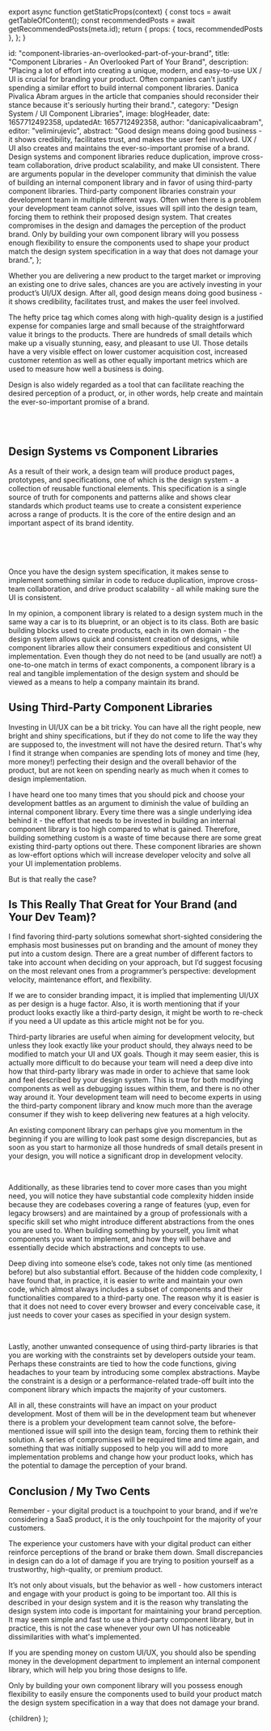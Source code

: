 
export async function getStaticProps(context) {
  const tocs = await getTableOfContent();
  const recommendedPosts = await getRecommendedPosts(meta.id);
  return {
    props: { tocs, recommendedPosts },
  };
}

  id: "component-libraries-an-overlooked-part-of-your-brand",
  title: "Component Libraries - An Overlooked Part of Your Brand",
  description:
    "Placing a lot of effort into creating a unique, modern, and easy-to-use UX / UI is crucial for branding your product. Often companies can't justify spending a similar effort to build internal component libraries. Danica Pivalica Abram argues in the article that companies should reconsider their stance because it's seriously hurting their brand.",
  category: "Design System / UI Component Libraries",
  image: blogHeader,
  date: 1657712492358,
  updatedAt: 1657712492358,
  author: "danicapivalicaabram",
  editor: "velimirujevic",
  abstract:
    "Good design means doing good business - it shows credibility, facilitates trust, and makes the user feel involved. UX / UI also creates and maintains the ever-so-important promise of a brand. Design systems and component libraries reduce duplication, improve cross-team collaboration, drive product scalability, and make UI consistent. There are arguments popular in the developer community that diminish the value of building an internal component library and in favor of using third-party component libraries. Third-party component libraries constrain your development team in multiple different ways. Often when there is a problem your development team cannot solve, issues will spill into the design team, forcing them to rethink their proposed design system. That creates compromises in the design and damages the perception of the product brand. Only by building your own component library will you possess enough flexibility to ensure the components used to shape your product match the design system specification in a way that does not damage your brand.",
};

Whether you are delivering a new product to the target market or improving an existing one to drive sales, chances are you are actively investing in your product’s UI/UX design. After all, good design means doing good business - it shows credibility, facilitates trust, and makes the user feel involved.

The hefty price tag which comes along with high-quality design is a justified expense for companies large and small because of the straightforward value it brings to the products. There are hundreds of small details which make up a visually stunning, easy, and pleasant to use UI. Those details have a very visible effect on lower customer acquisition cost, increased customer retention as well as other equally important metrics which are used to measure how well a business is doing.

Design is also widely regarded as a tool that can facilitate reaching the desired perception of a product, or, in other words, help create and maintain the ever-so-important promise of a brand.

<ContentTable headings={props.tocs} id={meta.id} />

<br />
<br />

## Design Systems vs Component Libraries

As a result of their work, a design team will produce product pages, prototypes, and specifications, one of which is the design system - a collection of reusable functional elements. This specification is a single source of truth for components and patterns alike and shows clear standards which product teams use to create a consistent experience across a range of products. It is the core of the entire design and an important aspect of its brand identity.

<br />

<ResponsiveImage src={DesignSystemOnMac} alt="Design system shown on mac" />

<br />
<br />

Once you have the design system specification, it makes sense to implement something similar in code to reduce duplication, improve cross-team collaboration, and drive product scalability - all while making sure the UI is consistent.

In my opinion, a component library is related to a design system much in the same way a car is to its blueprint, or an object is to its class. Both are basic building blocks used to create products, each in its own domain - the design system allows quick and consistent creation of designs, while component libraries allow their consumers expeditious and consistent UI implementation. Even though they do not need to be (and usually are not!) a one-to-one match in terms of exact components, a component library is a real and tangible implementation of the design system and should be viewed as a means to help a company maintain its brand.

## Using Third-Party Component Libraries

Investing in UI/UX can be a bit tricky. You can have all the right people, new bright and shiny specifications, but if they do not come to life the way they are supposed to, the investment will not have the desired return. That's why I find it strange when companies are spending lots of money and time (hey, more money!) perfecting their design and the overall behavior of the product, but are not keen on spending nearly as much when it comes to design implementation.

I have heard one too many times that you should pick and choose your development battles as an argument to diminish the value of building an internal component library. Every time there was a single underlying idea behind it - the effort that needs to be invested in building an internal component library is too high compared to what is gained. Therefore, building something custom is a waste of time because there are some great existing third-party options out there. These component libraries are shown as low-effort options which will increase developer velocity and solve all your UI implementation problems.

But is that really the case?

## Is This Really That Great for Your Brand (and Your Dev Team)?

I find favoring third-party solutions somewhat short-sighted considering the emphasis most businesses put on branding and the amount of money they put into a custom design. There are a great number of different factors to take into account when deciding on your approach, but I’d suggest focusing on the most relevant ones from a programmer’s perspective: development velocity, maintenance effort, and flexibility.

If we are to consider branding impact, it is implied that implementing UI/UX as per design is a huge factor. Also, it is worth mentioning that if your product looks exactly like a third-party design, it might be worth to re-check if you need a UI update as this article might not be for you.

Third-party libraries are useful when aiming for development velocity, but unless they look exactly like your product should, they always need to be modified to match your UI and UX goals. Though it may seem easier, this is actually more difficult to do because your team will need a deep dive into how that third-party library was made in order to achieve that same look and feel described by your design system. This is true for both modifying components as well as debugging issues within them, and there is no other way around it. Your development team will need to become experts in using the third-party component library and know much more than the average consumer if they wish to keep delivering new features at a high velocity.

An existing component library can perhaps give you momentum in the beginning if you are willing to look past some design discrepancies, but as soon as you start to harmonize all those hundreds of small details present in your design, you will notice a significant drop in development velocity.

<ResponsiveImage src={StrugglingWithTheUi} alt="Developer struggling" />

<br />

Additionally, as these libraries tend to cover more cases than you might need, you will notice they have substantial code complexity hidden inside because they are codebases covering a range of features (yup, even for legacy browsers) and are maintained by a group of professionals with a specific skill set who might introduce different abstractions from the ones you are used to. When building something by yourself, you limit what components you want to implement, and how they will behave and essentially decide which abstractions and concepts to use.

Deep diving into someone else’s code, takes not only time (as mentioned before) but also substantial effort. Because of the hidden code complexity, I have found that, in practice, it is easier to write and maintain your own code, which almost always includes a subset of components and their functionalities compared to a third-party one. The reason why it is easier is that it does not need to cover every browser and every conceivable case, it just needs to cover your cases as specified in your design system.

<ResponsiveImage
  src={WorkOrganization}
  alt="Person organizing work with stickers"
/>

<br />

Lastly, another unwanted consequence of using third-party libraries is that you are working with the constraints set by developers outside your team. Perhaps these constraints are tied to how the code functions, giving headaches to your team by introducing some complex abstractions. Maybe the constraint is a design or a performance-related trade-off built into the component library which impacts the majority of your customers.

All in all, these constraints will have an impact on your product development. Most of them will be in the development team but whenever there is a problem your development team cannot solve, the before-mentioned issue will spill into the design team, forcing them to rethink their solution. A series of compromises will be required time and time again, and something that was initially supposed to help you will add to more implementation problems and change how your product looks, which has the potential to damage the perception of your brand.

## Conclusion / My Two Cents

Remember - your digital product is a touchpoint to your brand, and if we’re considering a SaaS product, it is the only touchpoint for the majority of your customers.

The experience your customers have with your digital product can either reinforce perceptions of the brand or brake them down. Small discrepancies in design can do a lot of damage if you are trying to position yourself as a trustworthy, high-quality, or premium product.

It’s not only about visuals, but the behavior as well - how customers interact and engage with your product is going to be important too. All this is described in your design system and it is the reason why translating the design system into code is important for maintaining your brand perception. It may seem simple and fast to use a third-party component library, but in practice, this is not the case whenever your own UI has noticeable dissimilarities with what's implemented.

If you are spending money on custom UI/UX, you should also be spending money in the development department to implement an internal component library, which will help you bring those designs to life.

Only by building your own component library will you possess enough flexibility to easily ensure the components used to build your product match the design system specification in a way that does not damage your brand.

  <Layout meta={meta} recommendedPosts={recommendedPosts}>
    {children}
  </Layout>
);
